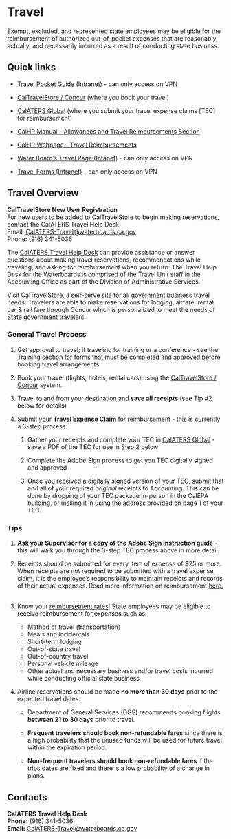 # Travel

Exempt, excluded, and represented state employees may be eligible for the reimbursement of authorized out-of-pocket expenses that are reasonably, actually, and necessarily incurred as a result of conducting state business.

## Quick links

-   [Travel Pocket Guide (Intranet)](https://waternet.waterboards.ca.gov/das/accounting/docs/2023/travel-pocket-guide-september-2023.pdf) - can only access on VPN 

-   [CalTravelStore / Concur](http://www.caltravelstore.com/) (where you book your travel)

-   [CalATERS Global](https://www.sco.ca.gov/calaters_global.html) (where you submit your travel expense claims \[TEC\] for reimbursement)

-   [CalHR Manual - Allowances and Travel Reimbursements Section](https://hrmanual.calhr.ca.gov/Home/ManualItem/1/2203)

-   [CalHR Webpage - Travel Reimbursements](https://www.calhr.ca.gov/employees/pages/travel-reimbursements.aspx) 

-   [Water Board's Travel Page (Intanet)](https://waternet.waterboards.ca.gov/das/accounting/travel.shtml) - can only access on VPN 

-   [Travel Forms (Intranet)](https://waternet.waterboards.ca.gov/das/forms/index.php?form_category=Travel&=Submit+Query) - can only access on VPN 

## Travel Overview

**CalTravelStore New User Registration**\
For new users to be added to CalTravelStore to begin making reservations, contact the CalATERS Travel Help Desk.\
Email: [CalATERS-Travel\@waterboards.ca.gov](mailto:CalATERS-Travel@waterboards.ca.gov)\
Phone: (916) 341-5036

The [CalATERS Travel Help Desk](https://www.sco.ca.gov/calaters_global.html) can provide assistance or answer questions about making travel reservations, recommendations while traveling, and asking for reimbursement when you return. The Travel Help Desk for the Waterboards is comprised of the Travel Unit staff in the Accounting Office as part of the Division of Administrative Services. 

Visit [CalTravelStore](http://www.caltravelstore.com/), a self-serve site for all government business travel needs. Travelers are able to make reservations for lodging, airfare, rental car & rail fare through Concur which is personalized to meet the needs of State government travelers.

### **General Travel Process**

1.  Get approval to travel; if traveling for training or a conference - see the [Training section](https://cawaterboarddatacenter.github.io/swamp-manual/training.html) for forms that must be completed and approved before booking travel arrangements

2.  Book your travel (flights, hotels, rental cars) using the [CalTravelStore / Concur](http://www.caltravelstore.com/) system.

3.  Travel to and from your destination and **save all receipts** (see Tip #2 below for details)

4.  Submit your **Travel Expense Claim** for reimbursement - this is currently a 3-step process:

    1.  Gather your receipts and complete your TEC in [CalATERS Global](https://www.sco.ca.gov/calaters_global.html) - save a PDF of the TEC for use in Step 2 below

    2.  Complete the Adobe Sign process to get you TEC digitally signed and approved

    3.  Once you received a digitally signed version of your TEC, submit that and all of your required *original* receipts to Accounting. This can be done by dropping of your TEC package in-person in the CalEPA building, or mailing it in using the address provided on page 1 of your TEC.

### **Tips**

1.  **Ask your Supervisor for a copy of the Adobe Sign Instruction guide** - this will walk you through the 3-step TEC process above in more detail.

2.  Receipts should be submitted for every item of expense of \$25 or more. When receipts are not required to be submitted with a travel expense claim, it is the employee's responsibility to maintain receipts and records of their actual expenses. Read more information on reimbursement [here.](https://hrmanual.calhr.ca.gov/Home/ManualItem/1/2203)  

3.  Know your [reimbursement rates](https://www.calhr.ca.gov/employees/Pages/travel-reimbursements.aspx)! State employees may be eligible to receive reimbursement for expenses such as:

    -   Method of travel (transportation)
    -   Meals and incidentals
    -   Short-term lodging
    -   Out-of-state travel
    -   Out-of-country travel
    -   Personal vehicle mileage 
    -   Other actual and necessary business and/or travel costs incurred while conducting official state business

4.  Airline reservations should be made **no more than 30 days** prior to the expected travel dates.

    -   Department of General Services (DGS) recommends booking flights **between 21 to 30 days** prior to travel.

    -   **Frequent travelers should book non-refundable fares** since there is a high probability that the unused funds will be used for future travel within the expiration period.

    -   **Non-frequent travelers should book non-refundable fares** if the trips dates are fixed and there is a low probability of a change in plans.

## Contacts

**CalATERS Travel Help Desk**\
**Phone:** (916) 341-5036\
**Email:** [CalATERS-Travel\@waterboards.ca.gov](mailto:CalATERS-Travel@waterboards.ca.gov)
